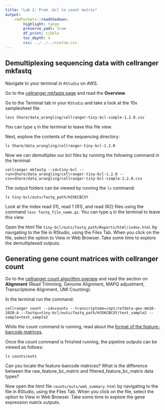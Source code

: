 ```yaml
---
title: "Lab 2: From .bcl to count matrix"
output: 
    rmdformats::readthedown: 
        highlight: tango
        preserve_yaml: true
        df_print: tibble
        toc_depth: 4
        css: ../../../custom.css
---
```


## Demultiplexing sequencing data with cellranger mkfastq

Navigate to your terminal in `RStudio` on AWS.

Go to the [cellranger mkfastq page](https://support.10xgenomics.com/single-cell-gene-expression/software/pipelines/latest/using/mkfastq) and read the **Overview**.

Go to the Terminal tab in your `RStudio` and take a look at the 10x samplesheet file:

`less Share/data_wrangling/cellranger-tiny-bcl-simple-1.2.0.csv`

You can type `q` in the terminal to leave this file view.

Next, explore the contents of the sequencing directory:

`ls Share/data_wrangling/cellranger-tiny-bcl-1.2.0`

Now we can demultiplex our bcl files by running the following command in the terminal:

`cellranger mkfastq --id=tiny-bcl --run=Share/data_wrangling/cellranger-tiny-bcl-1.2.0 --csv=Share/data_wrangling/cellranger-tiny-bcl-simple-1.2.0.csv`

The output folders can be viewed by running the `ls` command:

`ls tiny-bcl/outs/fastq_path/H35KCBCXY`

Look at the index read (I1), read 1 (R1), and read (R2) files using the command `less fastq_file_name.gz`. You can type `q` in the terminal to leave this view.

Open the html file `tiny-bcl/outs/fastq_path/Reports/html/index.html` by navigating to the file in RStudio, using the Files Tab. When you click on the file, select the option to View in Web Browser. Take some time to explore the demultiplexed outputs.

## Generating gene count matrices with cellranger count

Go to the [cellranger count algorithm overiew](https://support.10xgenomics.com/single-cell-gene-expression/software/pipelines/latest/algorithms/overview) and read the section on **Alignment** (Read Trimming, Genome Alignment, MAPQ adjustment, Transcriptome Alignment, UMI Counting).

In the terminal run the command:

`cellranger count --id=counts --transcriptome=/opt/refdata-gex-mm10-2020-A --fastqs=tiny-bcl/outs/fastq_path/H35KCBCXY/test_sample2 --sample=test_sample2`

While the count command is running, read about the [format of the feature-barcode matrices](https://support.10xgenomics.com/single-cell-gene-expression/software/pipelines/latest/output/matrices).

Once the count command is finished running, the pipeline outputs can be viewed as follows:

`ls counts/outs`

Can you locate the feature-barcode matrices? What is the difference between the raw_feature_bc_matrix and filtered_feature_bc_matrix data types?

Now open the html file `counts/outs/web_summary.html` by navigating to the file in RStudio, using the Files Tab. When you click on the file, select the option to View in Web Browser. Take some time to explore the gene expression matrix outputs.